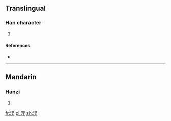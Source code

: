 ==Translingual==

===Han character===
{{Han char|rn=85|rad=水|as=07|sn=10|four=36134|canj=ERMK,ERVK}}

# {{defn|Han|sort=水07}}

====References====
* {{Han ref|kx=0620.100|dkj=17456|hdz=31624.100|uh=6D16|ud=27926|bh=D264|bd=53860}}

----

==Mandarin==

===Hanzi===
{{cmn-hanzi|pin=[[wú]] ([[wu2]])|wg=wu<sup>2</sup>}}

# {{defn|lang=cmn|sort=水07}}

[[fr:洖]]
[[pl:洖]]
[[zh:洖]]